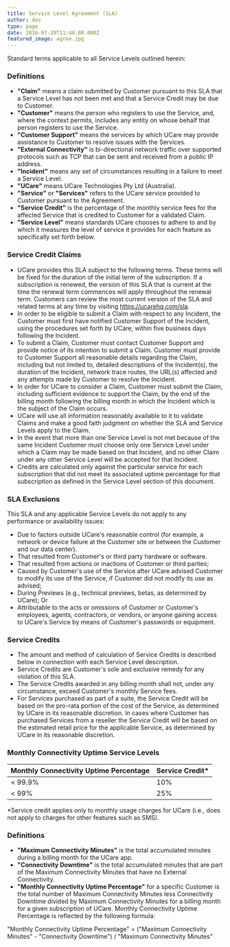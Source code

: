 ```yaml
---
title: Service Level Agreement (SLA)
author: des
type: page
date: 2016-07-28T11:44:08.000Z
featured_image: agree.jpg
---
```


Standard terms applicable to all Service Levels outlined herein:

### Definitions

- **"Claim"** means a claim submitted by Customer pursuant to this SLA that a Service Level has not been met and that a Service Credit may be due to Customer.
- **"Customer"** means the person who registers to use the Service, and, where the context permits, includes any entity on whose behalf that person registers to use the Service.
- **"Customer Support"** means the services by which UCare may provide assistance to Customer to resolve issues with the Services.
- **"External Connectivity"** is bi-directional network traffic over supported protocols such as TCP that can be sent and received from a public IP address.
- **"Incident"** means any set of circumstances resulting in a failure to meet a Service Level.
- **"UCare"** means UCare Technologies Pty Ltd (Australia).
- **"Service"** or **"Services"** refers to the UCare service provided to Customer pursuant to the Agreement.
- **"Service Credit"** is the percentage of the monthly service fees for the affected Service that is credited to Customer for a validated Claim.
- **"Service Level"** means standards UCare chooses to adhere to and by which it measures the level of service it provides for each feature as specifically set forth below.

### Service Credit Claims

- UCare provides this SLA subject to the following terms. These terms will be fixed for the duration of the initial term of the subscription. If a subscription is renewed, the version of this SLA that is current at the time the renewal term commences will apply throughout the renewal term. Customers can review the most current version of the SLA and related terms at any time by visiting https://ucarehq.com/sla.
- In order to be eligible to submit a Claim with respect to any Incident, the Customer must first have notified Customer Support of the Incident, using the procedures set forth by UCare, within five business days following the Incident.
- To submit a Claim, Customer must contact Customer Support and provide notice of its intention to submit a Claim. Customer must provide to Customer Support all reasonable details regarding the Claim, including but not limited to, detailed descriptions of the Incident(s), the duration of the Incident, network trace routes, the URL(s) affected and any attempts made by Customer to resolve the Incident.
- In order for UCare to consider a Claim, Customer must submit the Claim, including sufficient evidence to support the Claim, by the end of the billing month following the billing month in which the Incident which is the subject of the Claim occurs.
- UCare will use all information reasonably available to it to validate Claims and make a good faith judgment on whether the SLA and Service Levels apply to the Claim.
- In the event that more than one Service Level is not met because of the same Incident Customer must choose only one Service Level under which a Claim may be made based on that Incident, and no other Claim under any other Service Level will be accepted for that Incident.
- Credits are calculated only against the particular service for each subscription that did not meet its associated uptime percentage for that subscription as defined in the Service Level section of this document.

### SLA Exclusions

This SLA and any applicable Service Levels do not apply to any performance or availability issues:

- Due to factors outside UCare's reasonable control (for example, a network or device failure at the Customer site or between the Customer and our data center).
- That resulted from Customer's or third party hardware or software.
- That resulted from actions or inactions of Customer or third parties;
- Caused by Customer's use of the Service after UCare advised Customer to modify its use of the Service, if Customer did not modify its use as advised;
- During Previews (e.g., technical previews, betas, as determined by UCare); Or
- Attributable to the acts or omissions of Customer or Customer's employees, agents, contractors, or vendors, or anyone gaining access to UCare's Service by means of Customer's passwords or equipment.

### Service Credits

- The amount and method of calculation of Service Credits is described below in connection with each Service Level description.
- Service Credits are Customer's sole and exclusive remedy for any violation of this SLA.
- The Service Credits awarded in any billing month shall not, under any circumstance, exceed Customer's monthly Service fees.
- For Services purchased as part of a suite, the Service Credit will be based on the pro-rata portion of the cost of the Service, as determined by UCare in its reasonable discretion. In cases where Customer has purchased Services from a reseller the Service Credit will be based on the estimated retail price for the applicable Service, as determined by UCare in its reasonable discretion.

### Monthly Connectivity Uptime Service Levels

| **Monthly Connectivity Uptime Percentage** | **Service Credit\*** |
| ------------------------------------------ | -------------------- |
| < 99.9%                                    | 10%                  |
| < 99%                                      | 25%                  |

\*Service credit applies only to monthly usage charges for UCare (i.e., does not apply to charges for other features such as SMS).

### Definitions

- **"Maximum Connectivity Minutes"** is the total accumulated minutes during a billing month for the UCare app.
- **"Connectivity Downtime"** is the total accumulated minutes that are part of the Maximum Connectivity Minutes that have no External Connectivity.
- **"Monthly Connectivity Uptime Percentage"** for a specific Customer is the total number of Maximum Connectivity Minutes less Connectivity Downtime divided by Maximum Connectivity Minutes for a billing month for a given subscription of UCare. Monthly Connectivity Uptime Percentage is reflected by the following formula:

"Monthly Connectivity Uptime Percentage" = ("Maximum Connectivity Minutes" - "Connectivity Downtime") / "Maximum Connectivity Minutes"
